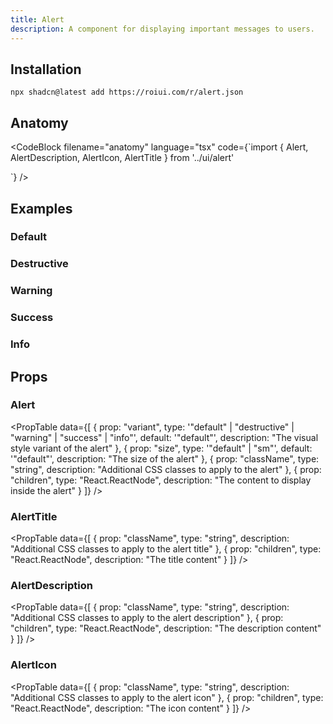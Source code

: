 ```yaml
---
title: Alert
description: A component for displaying important messages to users.
---
```


<ComponentPreview name="alert-demo" />

## Installation

```package-install
npx shadcn@latest add https://roiui.com/r/alert.json
```

## Anatomy

<CodeBlock
filename="anatomy"
  language="tsx"
  code={`import { Alert, AlertDescription, AlertIcon, AlertTitle } from '../ui/alert'

<Alert>
  <AlertIcon />
  <AlertTitle />
  <AlertDescription />
</Alert>`}
/>

## Examples

### Default

<ComponentPreview name="alert-demo" />

### Destructive

<ComponentPreview name="alert-destructive" />

### Warning

<ComponentPreview name="alert-warning" />

### Success

<ComponentPreview name="alert-success" />

### Info

<ComponentPreview name="alert-info" />

## Props

### Alert

<PropTable data={[
  {
    prop: "variant",
    type: '"default" | "destructive" | "warning" | "success" | "info"',
    default: '"default"',
    description: "The visual style variant of the alert"
  },
  {
    prop: "size",
    type: '"default" | "sm"',
    default: '"default"',
    description: "The size of the alert"
  },
  {
    prop: "className",
    type: "string",
    description: "Additional CSS classes to apply to the alert"
  },
  {
    prop: "children",
    type: "React.ReactNode",
    description: "The content to display inside the alert"
  }
]} />

### AlertTitle

<PropTable data={[
  {
    prop: "className",
    type: "string",
    description: "Additional CSS classes to apply to the alert title"
  },
  {
    prop: "children",
    type: "React.ReactNode",
    description: "The title content"
  }
]} />

### AlertDescription

<PropTable data={[
  {
    prop: "className",
    type: "string",
    description: "Additional CSS classes to apply to the alert description"
  },
  {
    prop: "children",
    type: "React.ReactNode",
    description: "The description content"
  }
]} />

### AlertIcon

<PropTable data={[
  {
    prop: "className",
    type: "string",
    description: "Additional CSS classes to apply to the alert icon"
  },
  {
    prop: "children",
    type: "React.ReactNode",
    description: "The icon content"
  }
]} />